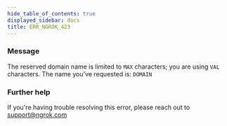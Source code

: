 ```yaml
---
hide_table_of_contents: true
displayed_sidebar: docs
title: ERR_NGROK_423
---
```




### Message

The reserved domain name is limited to `MAX` characters; you are using `VAL` characters.
The name you've requested is: `DOMAIN`

<ErrorDetails error="err_ngrok_423" />

### Further help

If you're having trouble resolving this error, please reach out to [support@ngrok.com](mailto:support@ngrok.com?subject=Help%20with%20ERR_NGROK_423)
